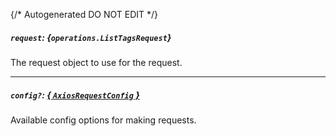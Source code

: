 {/* Autogenerated DO NOT EDIT  */}

##### `request`: *{`operations.ListTagsRequest`}*
The request object to use for the request.
<Collapsible openLabel={Labels.showProperties} closeLabel={Labels.hideProperties}>
    <ListTagsRequest/>
</Collapsible>

---
##### `config?`: [*{ `AxiosRequestConfig` }*](https://axios-http.com/docs/req_config)
Available config options for making requests.


